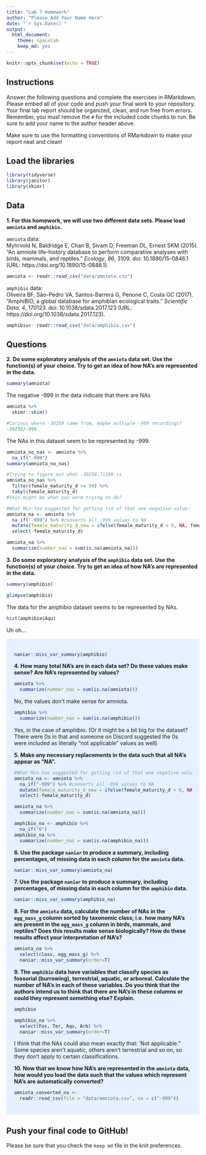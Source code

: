 ```yaml
---
title: "Lab 7 Homework"
author: "Please Add Your Name Here"
date: "`r Sys.Date()`"
output:
  html_document: 
    theme: spacelab
    keep_md: yes
---
```


```r
knitr::opts_chunk$set(echo = TRUE)
```

## Instructions
Answer the following questions and complete the exercises in RMarkdown. Please embed all of your code and push your final work to your repository. Your final lab report should be organized, clean, and run free from errors. Remember, you must remove the `#` for the included code chunks to run. Be sure to add your name to the author header above.  

Make sure to use the formatting conventions of RMarkdown to make your report neat and clean!  

## Load the libraries
```r
library(tidyverse)
library(janitor)
library(skimr)
``` 

## Data
**1. For this homework, we will use two different data sets. Please load `amniota` and `amphibio`.**  

`amniota` data:  
Myhrvold N, Baldridge E, Chan B, Sivam D, Freeman DL, Ernest SKM (2015). “An amniote life-history
database to perform comparative analyses with birds, mammals, and reptiles.” _Ecology_, *96*, 3109.
doi: 10.1890/15-0846.1 (URL: https://doi.org/10.1890/15-0846.1).
```r
amniota <- readr::read_csv("data/amniota.csv")
```

`amphibio` data:  
Oliveira BF, São-Pedro VA, Santos-Barrera G, Penone C, Costa GC (2017). “AmphiBIO, a global database
for amphibian ecological traits.” _Scientific Data_, *4*, 170123. doi: 10.1038/sdata.2017.123 (URL:
https://doi.org/10.1038/sdata.2017.123).
```r
amphibio<- readr::read_csv("data/amphibio.csv")
```

## Questions  
**2. Do some exploratory analysis of the `amniota` data set. Use the function(s) of your choice. Try to get an idea of how NA's are represented in the data.**  

```r
summary(amniota)
```

The negative -999 in the data indicate that there are NAs

```r
amniota %>% 
  skimr::skim()
```
```r
#Curious where -30259 came from, maybe multiple -999 recordings?
-30259/-999
```

The NAs in this dataset seem to be represented by -999.


```r
amniota_no_nas <- amniota %>%
  na_if("-999")
summary(amniota_no_nas)
```


```r
#Trying to figure out what -30258.71100 is
amniota_no_nas %>%
  filter(female_maturity_d >= 50) %>%
  tabyl(female_maturity_d)
#this might be what you were trying to do?
```
```r
#What Min-Yao suggested for getting rid of that one negative value:
amniota_na <- amniota %>% 
  na_if("-999") %>% #converts all -999 values to NA
  mutate(female_maturity_d_new = ifelse(female_maturity_d < 0, NA, female_maturity_d)) %>% 
  select(-female_maturity_d)

amniota_na %>% 
  summarize(number_nas = sum(is.na(amniota_na)))
```



**3. Do some exploratory analysis of the `amphibio` data set. Use the function(s) of your choice. Try to get an idea of how NA's are represented in the data.**  

```r
summary(amphibio)
```
```r
glimpse(amphibio)
```

The data for the amphibio dataset seems to be represented by NAs.

```r
hist(amphibio$Aqu)
```

Uh oh...

<style>
div.blue { background-color:#e6f0ff; border-radius: 5px; padding: 20px;}
</style>
<div class = "blue">

```r
naniar::miss_var_summary(amphibio)
```


**4. How many total NA's are in each data set? Do these values make sense? Are NA's represented by values?**   

```r
amniota %>% 
  summarize(number_nas = sum(is.na(amniota)))
```
No, the values don't make sense for amniota.
```r
amphibio %>% 
  summarize(number_nas = sum(is.na(amphibio)))
```
Yes, in the case of amphibio. (Or it might be a bit big for the dataset? There were 0s in that and someone on Discord suggested the 0s were included as literally "not applicable" values as well)

**5. Make any necessary replacements in the data such that all NA's appear as "NA".**   
```r
#What Min-Yao suggested for getting rid of that one negative value:
amniota_na <- amniota %>% 
  na_if("-999") %>% #converts all -999 values to NA
  mutate(female_maturity_d_new = ifelse(female_maturity_d < 0, NA, female_maturity_d)) %>% 
  select(-female_maturity_d)

amniota_na %>% 
  summarize(number_nas = sum(is.na(amniota_na)))
```

```r
amphibio_na <- amphibio %>%
  na_if("0")
amphibio_na %>% 
  summarize(number_nas = sum(is.na(amphibio_na)))
```

**6. Use the package `naniar` to produce a summary, including percentages, of missing data in each column for the `amniota` data.**  
```r
naniar::miss_var_summary(amniota_na)
```

**7. Use the package `naniar` to produce a summary, including percentages, of missing data in each column for the `amphibio` data.**
```r
naniar::miss_var_summary(amphibio_na)
```

**8. For the `amniota` data, calculate the number of NAs in the `egg_mass_g` column sorted by taxonomic class; i.e. how many NA's are present in the `egg_mass_g` column in birds, mammals, and reptiles? Does this results make sense biologically? How do these results affect your interpretation of NA's?**  

```r
amniota_na %>% 
  select(class, egg_mass_g) %>%
  naniar::miss_var_summary(order=T)
```


**9. The `amphibio` data have variables that classify species as fossorial (burrowing), terrestrial, aquatic, or arboreal. Calculate the number of NA's in each of these variables. Do you think that the authors intend us to think that there are NA's in these columns or could they represent something else? Explain.**
```r
amphibio
```
```r
amphibio_na %>% 
  select(Fos, Ter, Aqu, Arb) %>%
  naniar::miss_var_summary(order=T)
```

I think that the NAs could also mean exactly that: 'Not applicable." Some species aren't aquatic, others aren't terrestrial and so on, so they don't apply to certain classifications.

**10. Now that we know how NA's are represented in the `amniota` data, how would you load the data such that the values which represent NA's are automatically converted?**
```r
amniota_converted_na <- 
  readr::read_csv(file = "data/amniota.csv", na = c("-999"))
```
</div>

## Push your final code to GitHub!
Please be sure that you check the `keep md` file in the knit preferences.  